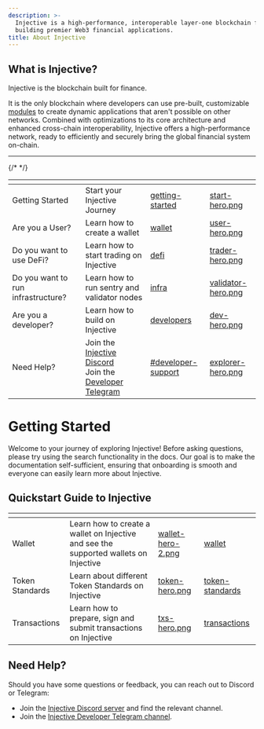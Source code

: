 ```yaml
---
description: >-
  Injective is a high-performance, interoperable layer-one blockchain for
  building premier Web3 financial applications.
title: About Injective
---
```


## What is Injective?

Injective is the blockchain built for finance.

It is the only blockchain where developers can use pre-built, customizable [modules](developers-native/README.md) to create dynamic applications that aren't possible on other networks. Combined with optimizations to its core architecture and enhanced cross-chain interoperability, Injective offers a high-performance network, ready to efficiently and securely bring the global financial system on-chain.

----

<table data-view="cards">
<thead><tr><th></th><th></th><th data-hidden data-card-target data-type="content-ref"></th><th data-hidden data-card-cover data-type="files"></th></tr></thead>
<tbody>
{/* <tr><td>Getting Started</td><td>Start your Injective Journey</td><td><a href="getting-started/">getting-started</a></td><td><a href="./.gitbook/assets/start-hero.png">start-hero.png</a></td></tr> */}
<tr><td>Are you a User?</td><td>Learn how to create a wallet</td><td><a href="./defi/wallet/README.md">wallet</a></td><td><a href="./.gitbook/assets/user-hero.png">user-hero.png</a></td></tr>
<tr><td>Do you want to use DeFi?</td><td>Learn how to start trading on Injective</td><td><a href="./defi/README.md">defi</a></td><td><a href="./.gitbook/assets/trader-hero.png">trader-hero.png</a></td></tr>
<tr><td>Do you want to run infrastructure?</td><td>Learn how to run sentry and validator nodes</td><td><a href="./infra/README.md">infra</a></td><td><a href="./.gitbook/assets/validator-hero.png">validator-hero.png</a></td></tr>
<tr><td>Are you a developer?</td><td>Learn how to build on Injective</td><td><a href="developers/README.md">developers</a></td><td><a href="./.gitbook/assets/dev-hero.png">dev-hero.png</a></td></tr>
<tr><td>Need Help?</td><td>Join the <a href="https://discord.gg/injective">Injective Discord</a><br />Join the <a href="https://t.me/+qorn-J06fzA0YTZl">Developer Telegram</a></td><td><a href="references.md#developer-support">#developer-support</a></td><td><a href=".gitbook/assets/explorer-hero.png">explorer-hero.png</a></td></tr>
</tbody>
</table>

# Getting Started

Welcome to your journey of exploring Injective! Before asking questions, please try using the search functionality in the docs. Our goal is to make the documentation self-sufficient, ensuring that onboarding is smooth and everyone can easily learn more about Injective.

## Quickstart Guide to Injective

<table data-view="cards">
<thead>
<tr><th></th><th></th><th data-hidden data-card-cover data-type="files"></th><th data-hidden data-card-target data-type="content-ref"></th></tr>
</thead>
<tbody>
<tr><td>Wallet</td><td>Learn how to create a wallet on Injective and see the supported wallets on Injective </td><td><a href="./.gitbook/assets/wallet-hero-2.png">wallet-hero-2.png</a></td><td><a href="defi/wallet/README.md">wallet</a></td></tr>
<tr><td>Token Standards</td><td>Learn about different Token Standards on Injective</td><td><a href="./.gitbook/assets/token-hero.png">token-hero.png</a></td><td><a href="./defi/tokens/README.md">token-standards</a></td></tr>
<tr><td>Transactions</td><td>Learn how to prepare, sign and submit transactions on Injective</td><td><a href="./.gitbook/assets/txs-hero.png">txs-hero.png</a></td><td><a href="./defi/transactions.md">transactions</a></td></tr>
</tbody>
</table>

## Need Help?

Should you have some questions or feedback, you can reach out to Discord or Telegram:

* Join the [Injective Discord server](https://discord.gg/injective) and find the relevant channel.
* Join the [Injective Developer Telegram channel](https://t.me/+8Y_0HOFLhnRlZDU9).

